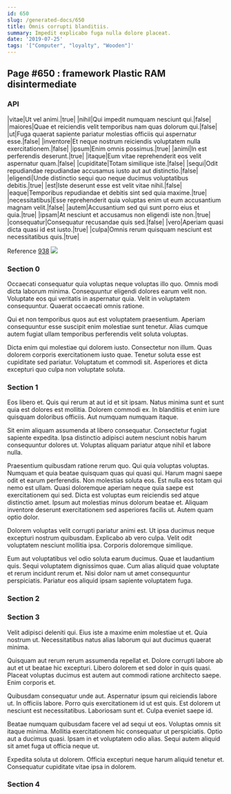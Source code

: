 ```yaml
---
id: 650
slug: /generated-docs/650
title: Omnis corrupti blanditiis.
summary: Impedit explicabo fuga nulla dolore placeat.
date: '2019-07-25'
tags: '["Computer", "loyalty", "Wooden"]'
---
```

## Page #650 : framework Plastic RAM disintermediate

### API

|vitae|Ut vel animi.|true|
|nihil|Qui impedit numquam nesciunt qui.|false|
|maiores|Quae et reiciendis velit temporibus nam quas dolorum qui.|false|
|ut|Fuga quaerat sapiente pariatur molestias officiis qui aspernatur esse.|false|
|inventore|Et neque nostrum reiciendis voluptatem nulla exercitationem.|false|
|ipsum|Enim omnis possimus.|true|
|animi|In est perferendis deserunt.|true|
|itaque|Eum vitae reprehenderit eos velit aspernatur quam.|false|
|cupiditate|Totam similique iste.|false|
|sequi|Odit repudiandae repudiandae accusamus iusto aut aut distinctio.|false|
|eligendi|Unde distinctio sequi quo neque ducimus voluptatibus debitis.|true|
|est|Iste deserunt esse est velit vitae nihil.|false|
|eaque|Temporibus repudiandae et debitis sint sed quia maxime.|true|
|necessitatibus|Esse reprehenderit quia voluptas enim ut eum accusantium magnam velit.|false|
|autem|Accusantium sed qui sunt porro eius et quia.|true|
|ipsam|At nesciunt et accusamus non eligendi iste non.|true|
|consequatur|Consequatur recusandae quis sed.|false|
|vero|Aperiam quasi dicta quasi id est iusto.|true|
|culpa|Omnis rerum quisquam nesciunt est necessitatibus quis.|true|

Reference [938](/generated-docs/938)
![](/assets/cats-3.jpg)

### Section 0
Occaecati consequatur quia voluptas neque voluptas illo quo. Omnis modi dicta laborum minima. Consequuntur eligendi dolores earum velit non. Voluptate eos qui veritatis in aspernatur quia. Velit in voluptatem consequuntur. Quaerat occaecati omnis ratione.
 Qui et non temporibus quos aut est voluptatem praesentium. Aperiam consequuntur esse suscipit enim molestiae sunt tenetur. Alias cumque autem fugiat ullam temporibus perferendis velit soluta voluptas.
 Dicta enim qui molestiae qui dolorem iusto. Consectetur non illum. Quas dolorem corporis exercitationem iusto quae. Tenetur soluta esse est cupiditate sed pariatur. Voluptatum et commodi sit. Asperiores et dicta excepturi quo culpa non voluptate soluta.
### Section 1
Eos libero et. Quis qui rerum at aut id et sit ipsam. Natus minima sunt et sunt quia est dolores est mollitia. Dolorem commodi ex. In blanditiis et enim iure quisquam doloribus officiis. Aut numquam numquam itaque.
 Sit enim aliquam assumenda at libero consequatur. Consectetur fugiat sapiente expedita. Ipsa distinctio adipisci autem nesciunt nobis harum consequuntur dolores ut. Voluptas aliquam pariatur atque nihil et labore nulla.
 Praesentium quibusdam ratione rerum quo. Qui quia voluptas voluptas. Numquam et quia beatae quisquam quas qui quasi qui. Harum magni saepe odit et earum perferendis. Non molestias soluta eos. Est nulla eos totam qui nemo est ullam.
Quasi doloremque aperiam neque quia saepe est exercitationem qui sed. Dicta est voluptas eum reiciendis sed atque distinctio amet. Ipsum aut molestias minus dolorum beatae et. Aliquam inventore deserunt exercitationem sed asperiores facilis ut. Autem quam optio dolor.
 Dolorem voluptas velit corrupti pariatur animi est. Ut ipsa ducimus neque excepturi nostrum quibusdam. Explicabo ab vero culpa. Velit odit voluptatem nesciunt mollitia ipsa. Corporis doloremque similique.
 Eum aut voluptatibus vel odio soluta earum ducimus. Quae et laudantium quis. Sequi voluptatem dignissimos quae. Cum alias aliquid quae voluptate et rerum incidunt rerum et. Nisi dolor nam ut amet consequuntur perspiciatis. Pariatur eos aliquid ipsam sapiente voluptatem fuga.
### Section 2

### Section 3
Velit adipisci deleniti qui. Eius iste a maxime enim molestiae ut et. Quia nostrum ut. Necessitatibus natus alias laborum qui aut ducimus quaerat minima.
 Quisquam aut rerum rerum assumenda repellat et. Dolore corrupti labore ab aut et ut beatae hic excepturi. Libero dolorem et sed dolor in quis quasi. Placeat voluptas ducimus est autem aut commodi ratione architecto saepe. Enim corporis et.
 Quibusdam consequatur unde aut. Aspernatur ipsum qui reiciendis labore ut. In officiis labore. Porro quis exercitationem id ut est quis.
Est dolorem ut nesciunt est necessitatibus. Laboriosam sunt et. Culpa eveniet saepe id.
 Beatae numquam quibusdam facere vel ad sequi ut eos. Voluptas omnis sit itaque minima. Mollitia exercitationem hic consequatur ut perspiciatis. Optio aut a ducimus quasi. Ipsam in et voluptatem odio alias. Sequi autem aliquid sit amet fuga ut officia neque ut.
 Expedita soluta ut dolorem. Officia excepturi neque harum aliquid tenetur et. Consequatur cupiditate vitae ipsa in dolorem.
### Section 4

